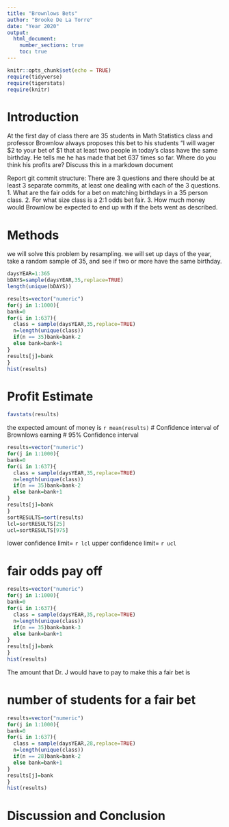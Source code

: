 ```yaml
---
title: "Brownlows Bets"
author: "Brooke De La Torre"
date: "Year 2020"
output: 
  html_document:
    number_sections: true
    toc: true
---
```


```r
knitr::opts_chunk$set(echo = TRUE)
require(tidyverse)
require(tigerstats)
require(knitr)
```


<!-- We recommend you use git branches -- create a separate branch for each major section i.e. Introduction, Methods, Results, Inferential Results, and Discussion and Conclusions - leave the YAML block untouched until the final merge where you put in your own name !-->

# Introduction

<!--In this section you explain what you are trying to show.  Where did the data come from?  What is the research or other question you are trying to answer?!-->

 At the first day of class there are 35 students in Math Statistics class and professor Brownlow always proposes this bet to his students "I will wager $2 to your bet of $1 that at least two people in today's class have  the same birthday.  He tells me he has made that bet 637 times so far. Where do you think his profits are? Discuss this in a markdown document
 
Report git commit structure:
There are 3 questions and there should be at least 3 separate commits, at least one dealing with each of the 3 questions.
1. What are the fair odds for a bet on matching birthdays in a 35 person class.
2. For what size class is a 2:1 odds bet fair.
3. How much money would Brownlow be expected to end up with if the bets went as described.

# Methods  


<!--Decide on your methods:  In this section explain the approach you will take to attack the issue --- how will you decide on a likely estimate of professor Brownlow's earnings or losses after 637 bets. Also explain how you construct a 95% confidence interval about your estimate of his winnings !-->

we will solve this problem by resampling. we will set up days of the year, take a random sample of 35, and see if two or more have the same birthday. 

```r
daysYEAR=1:365
bDAYS=sample(daysYEAR,35,replace=TRUE)
length(unique(bDAYS))
```
```r
results=vector("numeric")
for(j in 1:1000){
bank=0
for(i in 1:637){
  class = sample(daysYEAR,35,replace=TRUE)
  n=length(unique(class))
  if(n == 35)bank=bank-2
  else bank=bank+1
}
results[j]=bank
}
hist(results)
```


# Profit Estimate

```r
favstats(results)
```
the expected amount of money is `r mean(results)`
# Confidence interval of Brownlows earning
# 95% Confidence interval
```r
results=vector("numeric")
for(j in 1:1000){
bank=0
for(i in 1:637){
  class = sample(daysYEAR,35,replace=TRUE)
  n=length(unique(class))
  if(n == 35)bank=bank-2
  else bank=bank+1
}
results[j]=bank
}
sortRESULTS=sort(results)
lcl=sortRESULTS[25]
ucl=sortRESULTS[975]
```

lower confidence limit= `r lcl`
upper confidence limit= `r ucl`


# fair odds pay off

```r
results=vector("numeric")
for(j in 1:1000){
bank=0
for(i in 1:637){
  class = sample(daysYEAR,35,replace=TRUE)
  n=length(unique(class))
  if(n == 35)bank=bank-3
  else bank=bank+1
}
results[j]=bank
}
hist(results)
```
The amount that Dr. J would have to pay to make this a fair bet is

# number of students for a fair bet

  
```r
results=vector("numeric")
for(j in 1:1000){
bank=0
for(i in 1:637){
  class = sample(daysYEAR,28,replace=TRUE)
  n=length(unique(class))
  if(n == 28)bank=bank-2
  else bank=bank+1
}
results[j]=bank
}
hist(results)
```
<!--Explain and display the results of your method of coming up with the estimate of professor Brownlows betting profits!-->

  
<!--Explain and display your method of coming up with a 95% confidence interval of  professor Brownlows winnings (or losings)-->


# Discussion and Conclusion

<!--Discussion and conclusion here.  If professor Brownlow is consistantly making or losing money how could he change his payout so that his profits center on zero?  Also discuss what size his class should be in order to have his current scheme balance at zero profit.!-->

